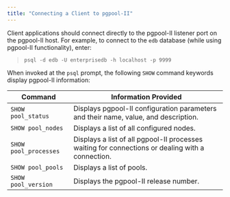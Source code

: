 ```yaml
---
title: "Connecting a Client to pgpool-II"
---
```


<div id="connecting_a_client_to_pgpool-II" class="registered_link"></div>


Client applications should connect directly to the pgpool-II listener port on the pgpool-II host. For example, to connect to the `edb` database (while using pgpool-II functionality), enter:

> `psql -d edb -U enterprisedb -h localhost -p 9999`

When invoked at the `psql` prompt, the following `SHOW` command keywords display pgpool-II information:

| Command               | Information Provided                                                                             |
|-----------------------|--------------------------------------------------------------------------------------------------|
| `SHOW pool_status`    | Displays pgpool-II configuration parameters and their name, value, and description.              |
| `SHOW pool_nodes`     | Displays a list of all configured nodes.                                                         |
| `SHOW pool_processes` | Displays a list of all pgpool-II processes waiting for connections or dealing with a connection. |
| `SHOW pool_pools`     | Displays a list of pools.                                                                        |
| `SHOW pool_version`   | Displays the pgpool-II release number.                                                           |
